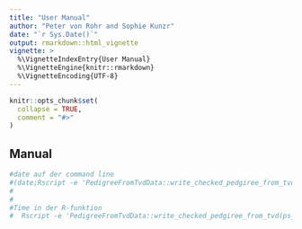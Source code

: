 ```yaml
---
title: "User Manual"
author: "Peter von Rohr and Sophie Kunzr"
date: "`r Sys.Date()`"
output: rmarkdown::html_vignette
vignette: >
  %\VignetteIndexEntry{User Manual}
  %\VignetteEngine{knitr::rmarkdown}
  %\VignetteEncoding{UTF-8}
---
```


```r
knitr::opts_chunk$set(
  collapse = TRUE,
  comment = "#>"
)
```


## Manual
```r
#date auf der command line
#(date;Rscript -e 'PedigreeFromTvdData::write_checked_pedgiree_from_tvd(ps_tvd_file = #"/Library/Frameworks/R.framework/Versions/3.4/Resources/library/PedigreeFromTvdData/extdata/KLDAT_20170524_AllFehler#.txt",ps_out_file = "ped.out")';date) > ped.log
#
#
#Time in der R-funktion
#  Rscript -e 'PedigreeFromTvdData::write_checked_pedgiree_from_tvd(ps_tvd_file = #"/Library/Frameworks/R.framework/Versions/3.4/Resources/library/PedigreeFromTvdData/extdata/KLDAT_20170524_AllFehler#.txt",ps_out_file = "ped.out", pb_out = TRUE)' > ped.log

```

